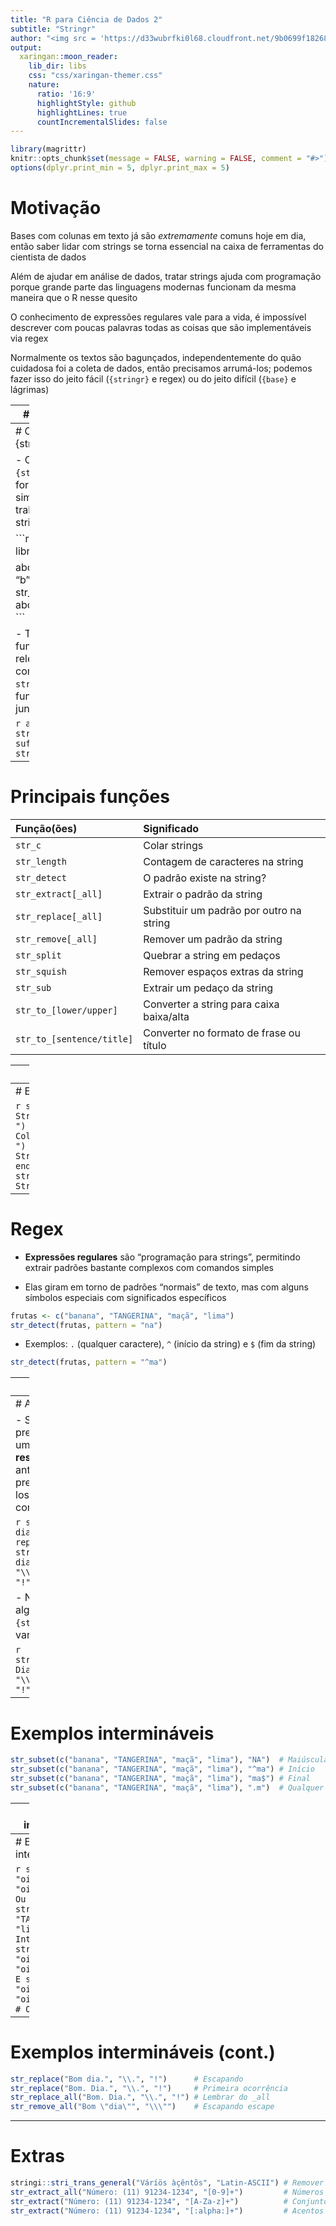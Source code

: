 ```yaml
---
title: "R para Ciência de Dados 2"
subtitle: "Stringr"
author: "<img src = 'https://d33wubrfki0l68.cloudfront.net/9b0699f18268059bdd2e5c21538a29eade7cbd2b/67e5c/img/logo/cursor1-5.png' width = '30%'>"
output:
  xaringan::moon_reader:
    lib_dir: libs
    css: "css/xaringan-themer.css"
    nature:
      ratio: '16:9'
      highlightStyle: github
      highlightLines: true
      countIncrementalSlides: false
---
```


```r
library(magrittr)
knitr::opts_chunk$set(message = FALSE, warning = FALSE, comment = "#>")
options(dplyr.print_min = 5, dplyr.print_max = 5)
```

# Motivação

Bases com colunas em texto já são _extremamente_ comuns hoje em dia, então saber
lidar com strings se torna essencial na caixa de ferramentas do cientista de
dados

Além de ajudar em análise de dados, tratar strings ajuda com programação porque
grande parte das linguagens modernas funcionam da mesma maneira que o R nesse
quesito

O conhecimento de expressões regulares vale para a vida, é impossível descrever
com poucas palavras todas as coisas que são implementáveis via regex

Normalmente os textos são bagunçados, independentemente do quão cuidadosa foi a
coleta de dados, então precisamos arrumá-los; podemos fazer isso do jeito fácil
(`{stringr}` e regex) ou do jeito difícil (`{base}` e lágrimas)

---
# Introdução

- Strings não passam sequências de caracteres ("cadeias" em português)

- No R podemos criar uma string com um par de aspas (simples ou duplas)

- O `print()` mostra a estrutura da string, enquanto `cat()` mostra o texto

```r
print("こんにちは! Está 10\u00BAC lá fora")
```

- Para colocar aspas dentro de uma string, podemos __escapar__ o caractere

```r
cat("Ele disse \"escapar\"")
```

---
# O pacote {stringr}

- O pacote `{stringr}` é a forma mais simples de trabalhar com strings no R

```r
library(stringr)

abc <- c("a", "b", "c")
str_c("prefixo-", abc, "-sufixo")
```

- Todas as funções relevantes começam com `str_` e funcionam bem juntas

```r
abc %>%
  str_c("-sufixo") %>%
  str_length()
```

---
# Principais funções

|Função(ões)               |Significado                               |
|:-------------------------|:-----------------------------------------|
|`str_c`                   | Colar strings                            |
|`str_length`              | Contagem de caracteres na string         |
|`str_detect`              | O padrão existe na string?               |
|`str_extract[_all]`       | Extrair o padrão da string               |
|`str_replace[_all]`       | Substituir um padrão por outro na string |
|`str_remove[_all]`        | Remover um padrão da string              |
|`str_split`               | Quebrar a string em pedaços              |
|`str_squish`              | Remover espaços extras da string         |
|`str_sub`                 | Extrair um pedaço da string              |
|`str_to_[lower/upper]`    | Converter a string para caixa baixa/alta |
|`str_to_[sentence/title]` | Converter no formato de frase ou título  |

---
# Exemplos

```r
str_detect("Colando Strings", pattern = "ando")
str_extract("Colando Strings", pattern = "ando")
str_replace("Colando Strings", pattern = "ando", replacement = "ei")
str_remove("Colando Strings", pattern = " Strings")
```

---
# Exemplos (cont.)

```r
str_split("Colando Strings", pattern = " ")
str_squish("   Colando   Strings   ")
str_sub("Colando Strings", start = 1, end = 7)
str_to_lower("Colando Strings")
```

---
# Regex

- __Expressões regulares__ são "programação para strings", permitindo extrair
padrões bastante complexos com comandos simples

- Elas giram em torno de padrões "normais" de texto, mas com alguns símbolos
especiais com significados específicos

```r
frutas <- c("banana", "TANGERINA", "maçã", "lima")
str_detect(frutas, pattern = "na")
```

- Exemplos: `.` (qualquer caractere), `^` (início da string) e `$` (fim da string)

```r
str_detect(frutas, pattern = "^ma")
```

---
# Mais regex

- Podemos contar as ocorrências de um padrão: `+` (1 ou mais vezes), `*` (0 ou
mais vezes), `{m,n}` (entre `m` e `n` vezes), `?` (0 ou 1 vez)

```r
ois <- c("oi", "oii", "oiii!", "oioioi!")
str_extract(ois, pattern = "i+")
```

- `[]` é um conjunto e `()` é um conjunto "inquebrável"

```r
str_extract(ois, pattern = "[i!]$")
str_extract(ois, pattern = "(oi)+")
```

---
# Ainda mais regex

- Se de fato precisarmos encontrar um dos __caracteres reservados__ descritos
anteriormente, precisamos escapá-los da mesma forma como vimos antes

```r
str_replace("Bom dia.", pattern = ".", replacement = "!")
str_replace("Bom dia.", pattern = "\\.", replacement = "!")
```

- Não esquecer que algumas funções do `{stringr}` possuem variações

```r
str_replace_all("Bom. Dia.", pattern = "\\.", replacement = "!")
```

---
# Exemplos intermináveis

```r
str_subset(c("banana", "TANGERINA", "maçã", "lima"), "NA")  # Maiúscula
str_subset(c("banana", "TANGERINA", "maçã", "lima"), "^ma") # Início
str_subset(c("banana", "TANGERINA", "maçã", "lima"), "ma$") # Final
str_subset(c("banana", "TANGERINA", "maçã", "lima"), ".m")  # Qualquer
```

---
# Exemplos intermináveis (cont.)

```r
str_extract(c("oii", "oiii!", "oiii!!!", "oioioi!"), "i+!")    # 1 ou mais
str_extract(c("oii", "oiii!", "oiii!!!", "oioioi!"), "i+!?")   # 0 ou 1
str_extract(c("oii", "oiii!", "oiii!!!", "oioioi!"), "i+!*")   # 0 ou mais
str_extract(c("oii", "oiii!", "oiii!!!", "oioioi!"), "i{1,2}") # Entre m e n
```

---
# Exemplos intermináveis (cont.)

```r
str_extract(c("oii", "oiii!", "oiii!!!", "oioioi!"), "[i!]+")  # Ou
str_extract(c("banana", "TANGERINA", "maçã", "lima"), "[a-z]") # Intervalo
str_extract(c("oii", "oiii!", "oiii!!!", "oioioi!"), "(oi)+")  # E
str_extract(c("oii", "oiii!", "ola!!!", "oioioi!"), "(i+|!+)") # Ou exclusivo
```

---
# Exemplos intermináveis (cont.)

```r
str_replace("Bom dia.", "\\.", "!")      # Escapando
str_replace("Bom. Dia.", "\\.", "!")     # Primeira ocorrência
str_replace_all("Bom. Dia.", "\\.", "!") # Lembrar do _all
str_remove_all("Bom \"dia\"", "\\\"")    # Escapando escape
```

---
# Extras

```r
stringi::stri_trans_general("Váríös àçêntõs", "Latin-ASCII") # Remover acentos
str_extract_all("Número: (11) 91234-1234", "[0-9]+")         # Números
str_extract("Número: (11) 91234-1234", "[A-Za-z]+")          # Conjuntos juntos
str_extract("Número: (11) 91234-1234", "[:alpha:]+")         # Acentos
```

